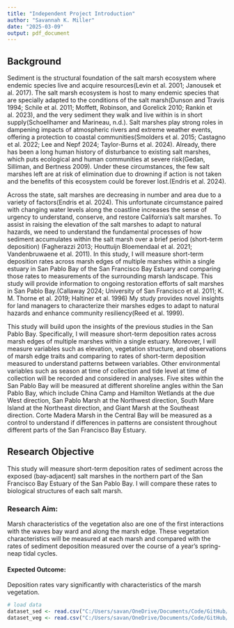 ```yaml
---
title: "Independent Project Introduction"
author: "Savannah K. Miller"
date: "2025-03-09"
output: pdf_document
---
```



## Background 

Sediment is the structural foundation of the salt marsh ecosystem where endemic species live and acquire resources(Levin et al. 2001; Janousek et al. 2017). The salt marsh ecosystem is host to many endemic species that are specially adapted to the conditions of the salt marsh(Dunson and Travis 1994; Schile et al. 2011; Moffett, Robinson, and Gorelick 2010; Rankin et al. 2023), and the very sediment they walk and live within is in short supply(Schoellhamer and Marineau, n.d.). Salt marshes play strong roles in dampening impacts of atmospheric rivers and extreme weather events, offering a protection to coastal communities(Smolders et al. 2015; Castagno et al. 2022; Lee and Nepf 2024; Taylor-Burns et al. 2024).  Already, there has been a long human history of disturbance to existing salt marshes, which puts ecological and human communities at severe risk(Gedan, Silliman, and Bertness 2009). Under these circumstances, the few salt marshes left are at risk of elimination due to drowning if action is not taken and the benefits of this ecosystem could be forever lost.(Endris et al. 2024). 

Across the state, salt marshes are decreasing in number and area due to a variety of factors(Endris et al. 2024). This unfortunate circumstance paired with changing water levels along the coastline increases the sense of urgency to understand, conserve, and restore California’s salt marshes. To assist in raising the elevation of the salt marshes to adapt to natural hazards, we need to understand the fundamental processes of how sediment accumulates within the salt marsh over a brief period (short-term deposition) (Fagherazzi 2013; Houttuijn Bloemendaal et al. 2021; Vandenbruwaene et al. 2011). In this study, I will measure short-term deposition rates across marsh edges of multiple marshes within a single estuary in San Pablo Bay of the San Francisco Bay Estuary and comparing those rates to measurements of the surrounding marsh landscape. This study will provide information to ongoing restoration efforts of salt marshes in San Pablo Bay.(Callaway 2024; University of San Francisco et al. 2011; K. M. Thorne et al. 2019; Haltiner et al. 1996) My study provides novel insights for land managers to characterize their marshes edges to adapt to natural hazards and enhance community resiliency(Reed et al. 1999).

This study will build upon the insights of the previous studies in the San Pablo Bay. Specifically, I will measure short-term deposition rates across marsh edges of multiple marshes within a single estuary. Moreover, I will measure variables such as elevation, vegetation structure, and observations of marsh edge traits and comparing to rates of short-term deposition measured to understand patterns between variables. Other environmental variables such as season at time of collection and tide level at time of collection will be recorded and considered in analyses. Five sites within the San Pablo Bay will be measured at different shoreline angles within the San Pablo Bay, which include China Camp and Hamilton Wetlands at the due West direction, San Pablo Marsh at the Northwest direction, South Mare Island at the Northeast direction, and Giant Marsh at the Southeast direction. Corte Madera Marsh in the Central Bay will be measured as a control to understand if differences in patterns are consistent throughout different parts of the San Francisco Bay Estuary.  

## Research Objective
This study will measure short-term deposition rates of sediment across the exposed (bay-adjacent) salt marshes in the northern part of the San Francisco Bay Estuary of the San Pablo Bay. I will compare these rates to biological structures of each salt marsh. 

### Research Aim: 
Marsh characteristics of the vegetation also are one of the first interactions with the waves bay ward and along the marsh edge. These vegetation characteristics will be measured at each marsh and compared with the rates of sediment deposition measured over the course of a year’s spring-neap tidal cycles. 

#### Expected Outcome: 
Deposition rates vary significantly with characteristics of the marsh vegetation. 


```r
# load data
dataset_sed <- read.csv("C:/Users/savan/OneDrive/Documents/Code/GitHub/DepositionSFB/data/SFB_sediment_pad_data.csv") 
dataset_veg <- read.csv("C:/Users/savan/OneDrive/Documents/Code/GitHub/DepositionSFB/data/SFB_1m_vegetation_data.csv") 
```

